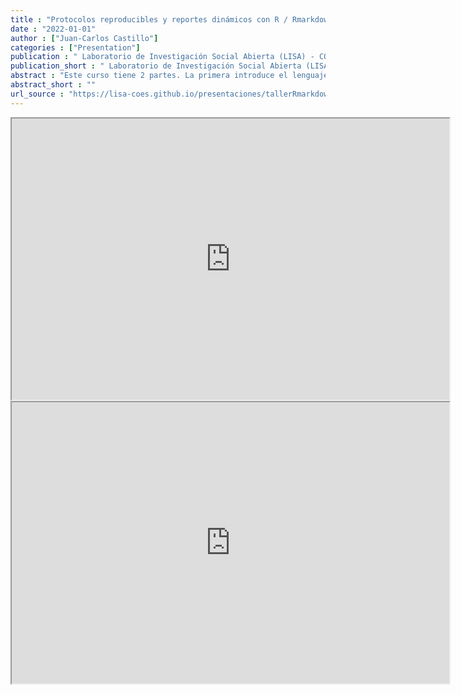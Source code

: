 ```yaml
---
title : "Protocolos reproducibles y reportes dinámicos con R / Rmarkdown"
date : "2022-01-01"
author : ["Juan-Carlos Castillo"]
categories : ["Presentation"]
publication : " Laboratorio de Investigación Social Abierta (LISA) - COES . Online"
publication_short : " Laboratorio de Investigación Social Abierta (LISA) - COES . Online"
abstract : "Este curso tiene 2 partes. La primera introduce el lenguaje Markdown y su vinculación con R (RMarkdown) para desarrollar reportes que incluyen tanto texto como análisis de datos en una misma hoja de código. En la segunda parte se presenta un protocolo de análisis reproducible que permite un orden de carpetas de proyecto de manera simple y transparente. Este taller se realiza en el marco de la actividad  Aprendiendo Metodología por Valentina, actividad destinada a colaborar con el financiamiento de un tratarmiento médico de alto costo."
abstract_short : ""
url_source : "https://lisa-coes.github.io/presentaciones/tallerRmarkdown-IPOEnero2022/taller-reprod-enero2022.html"
---
```

<iframe width="700"  height="450"  src="https://drive.google.com/file/d/1OsRZE-xBPv4T33VcLQvYk7oABf__L-CK/preview" width="640" height="480" allow="autoplay"></iframe>

<iframe width="700"  height="450"  src="https://drive.google.com/file/d/1g98ZMizIBsdyPo5zhRPzNw6QKTq4YYNQ/preview" width="640" height="480" allow="autoplay"></iframe>
